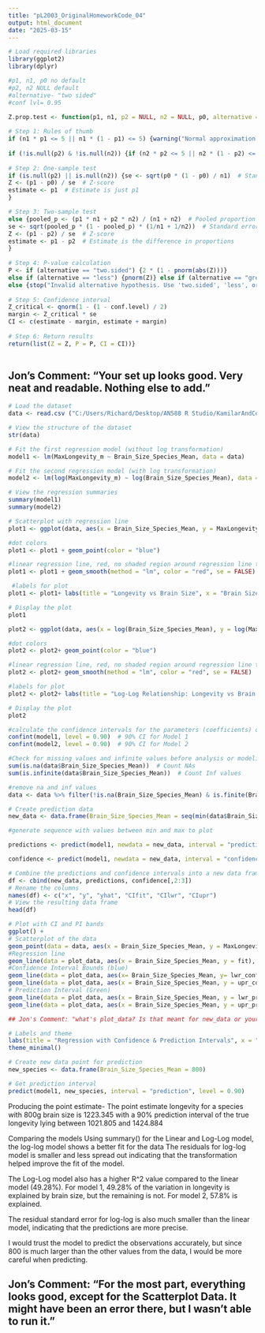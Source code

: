 ---
title: "pL2003_OriginalHomeworkCode_04"
output: html_document
date: "2025-03-15"
---


```{r}
# Load required libraries
library(ggplot2)
library(dplyr)
```


```{r}
#p1, n1, p0 no default
#p2, n2 NULL default 
#alternative- "two sided" 
#conf lvl= 0.95

Z.prop.test <- function(p1, n1, p2 = NULL, n2 = NULL, p0, alternative = "two.sided", conf.level = 0.95) {
  
# Step 1: Rules of thumb 
if (n1 * p1 <= 5 || n1 * (1 - p1) <= 5) {warning("Normal approximation may not be valid: n1 * p1 or n1 * (1 - p1) <= 5.")} #warning message if it is not greater than 5 
  
if (!is.null(p2) & !is.null(n2)) {if (n2 * p2 <= 5 || n2 * (1 - p2) <= 5) {warning("Normal approximation may not be valid: n2 * p2 or n2 * (1 - p2) <= 5.")}}
  
# Step 2: One-sample test
if (is.null(p2) || is.null(n2)) {se <- sqrt(p0 * (1 - p0) / n1)  # Standard error
Z <- (p1 - p0) / se  # Z-score
estimate <- p1  # Estimate is just p1
} 

# Step 3: Two-sample test
else {pooled_p <- (p1 * n1 + p2 * n2) / (n1 + n2)  # Pooled proportion
se <- sqrt(pooled_p * (1 - pooled_p) * (1/n1 + 1/n2))  # Standard error
Z <- (p1 - p2) / se  # Z-score
estimate <- p1 - p2  # Estimate is the difference in proportions
}
  
# Step 4: P-value calculation
P <- if (alternative == "two.sided") {2 * (1 - pnorm(abs(Z)))} 
else if (alternative == "less") {pnorm(Z)} else if (alternative == "greater") {1 - pnorm(Z)} 
else {stop("Invalid alternative hypothesis. Use 'two.sided', 'less', or 'greater'.")}
  
# Step 5: Confidence interval
Z_critical <- qnorm(1 - (1 - conf.level) / 2)
margin <- Z_critical * se
CI <- c(estimate - margin, estimate + margin)
  
# Step 6: Return results
return(list(Z = Z, P = P, CI = CI))}
  
```
## Jon's Comment: "Your set up looks good. Very neat and readable. Nothing else to add."
```{r, error=TRUE}

# Load the dataset 
data <- read.csv ("C:/Users/Richard/Desktop/AN588 R Studio/KamilarAndCooperData.csv") 

# View the structure of the dataset
str(data)

# Fit the first regression model (without log transformation)
model1 <- lm(MaxLongevity_m ~ Brain_Size_Species_Mean, data = data)

# Fit the second regression model (with log transformation)
model2 <- lm(log(MaxLongevity_m) ~ log(Brain_Size_Species_Mean), data = data)

# View the regression summaries
summary(model1)
summary(model2)

# Scatterplot with regression line
plot1 <- ggplot(data, aes(x = Brain_Size_Species_Mean, y = MaxLongevity_m)) 

#dot colors 
plot1 <- plot1 + geom_point(color = "blue")  

#linear regression line, red, no shaded region around regression line to show se
plot1 <- plot1 + geom_smooth(method = "lm", color = "red", se = FALSE)  

 #labels for plot
plot1 <- plot1+ labs(title = "Longevity vs Brain Size", x = "Brain Size (grams)", y = "Longevity (months)") + theme_minimal()   #labels for plot

# Display the plot
plot1

plot2 <- ggplot(data, aes(x = log(Brain_Size_Species_Mean), y = log(MaxLongevity_m))) 

#dot colors 
plot2 <- plot2+ geom_point(color = "blue") 

#linear regression line, red, no shaded region around regression line to show se
plot2 <- plot2+ geom_smooth(method = "lm", color = "red", se = FALSE) 

#labels for plot
plot2 <- plot2+ labs(title = "Log-Log Relationship: Longevity vs Brain Size", x = "Log(Brain Size)", y = "Log(Longevity)") + theme_minimal()

# Display the plot
plot2

#calculate the confidence intervals for the parameters (coefficients) of lm
confint(model1, level = 0.90)  # 90% CI for Model 1
confint(model2, level = 0.90)  # 90% CI for Model 2

#Check for missing values and infinite values before analysis or modeling to prevent erros 
sum(is.na(data$Brain_Size_Species_Mean))  # Count NAs
sum(is.infinite(data$Brain_Size_Species_Mean))  # Count Inf values

#remove na and inf values 
data <- data %>% filter(!is.na(Brain_Size_Species_Mean) & is.finite(Brain_Size_Species_Mean))

# Create prediction data
new_data <- data.frame(Brain_Size_Species_Mean = seq(min(data$Brain_Size_Species_Mean), max(data$Brain_Size_Species_Mean), length.out = 100))

#generate sequence with values between min and max to plot  

predictions <- predict(model1, newdata = new_data, interval = "prediction", level = 0.90) #generate generate prediction intervals for values of y at each x

confidence <- predict(model1, newdata = new_data, interval = "confidence", level = 0.90) #generate confidence intervals around our predicted mean value for y values

# Combine the predictions and confidence intervals into a new data frame
df <- cbind(new_data, predictions, confidence[,2:3])
# Rename the columns
names(df) <- c("x", "y", "yhat", "CIfit", "CIlwr", "CIupr")
# View the resulting data frame
head(df)

# Plot with CI and PI bands
ggplot() +  
# Scatterplot of the data
geom_point(data = data, aes(x = Brain_Size_Species_Mean, y = MaxLongevity_m), color = "blue") +  
#Regression line 
geom_line(data = plot_data, aes(x = Brain_Size_Species_Mean, y = fit), color = "red") +  
#Confidence Interval Bounds (blue)
geom_line(data = plot_data, aes(x= Brain_Size_Species_Mean, y= lwr_conf), color= "blue")+
geom_line(data = plot_data, aes(x = Brain_Size_Species_Mean, y = upr_conf), color = "blue")+
# Prediction Interval (Green)
geom_line(data = plot_data, aes(x = Brain_Size_Species_Mean, y = lwr_pred), color = "green") +
geom_line(data = plot_data, aes(x = Brain_Size_Species_Mean, y = upr_pred), color = "green")

## Jon's Comment: "what's plot_data? Is that meant for new_data or your df?"

# Labels and theme
labs(title = "Regression with Confidence & Prediction Intervals", x = "Brain Size (grams)", y = "Longevity (months)") +  
theme_minimal()

# Create new data point for prediction
new_species <- data.frame(Brain_Size_Species_Mean = 800)

# Get prediction interval
predict(model1, new_species, interval = "prediction", level = 0.90)

```
Producing the point estimate- The point estimate longevity for a species with 800g brain size is 1223.345 with a 90% prediction interval of the true longevity lying between 1021.805 and 1424.884


Comparing the models 
Using summary() for the Linear and Log-Log model, the log-log model shows a better fit for the data 
The residuals for log-log model is smaller and less spread out indicating that the transformation helped improve the fit of the model. 

The Log-Log model also has a higher R^2 value compared to the linear model (49.28%). For model 1, 49.28% of the variation in longevity is explained by brain size, but the remaining is not. For model 2, 57.8% is explained. 

The residual standard error for log-log is also much smaller than the linear model, indicating that the predictions are more precise. 

I would trust the model to predict the observations accurately, but since 800 is much larger than the other values from the data, I would be more careful when predicting.  

## Jon's Comment: "For the most part, everything looks good, except for the Scatterplot Data. It might have been an error there, but I wasn't able to run it."
